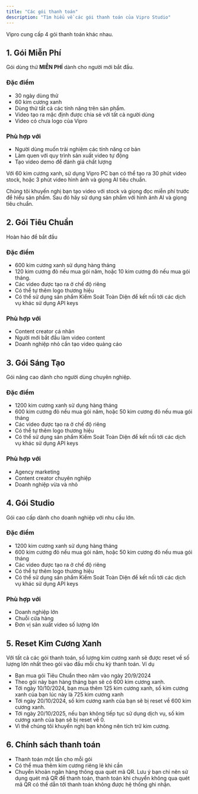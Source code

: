 ```yaml
---
title: "Các gói thanh toán"
description: "Tìm hiểu về các gói thanh toán của Vipro Studio"
---
```


Vipro cung cấp 4 gói thanh toán khác nhau.

## 1. Gói Miễn Phí

Gói dùng thử **MIỄN PHÍ** dành cho người mới bắt đầu.

### Đặc điểm

- 30 ngày dùng thử
- 60 kim cương xanh
- Dùng thử tất cả các tính năng trên sản phẩm.
- Video tạo ra mặc định được chia sẻ với tất cả người dùng
- Video có chưa logo của Vipro

### Phù hợp với

- Người dùng muốn trải nghiệm các tính năng cơ bản
- Làm quen với quy trình sản xuất video tự động
- Tạo video demo để đánh giá chất lượng

Với 60 kim cương xanh, sử dụng Vipro PC bạn có thể tạo ra 30 phút video stock, hoặc 3 phút video hình ảnh và giọng AI tiêu chuẩn.

Chúng tôi khuyến nghị bạn tạo video với stock và giọng đọc miễn phí trước để hiểu sản phẩm. Sau đó hãy sử dụng sản phẩm với hình ảnh AI và giọng tiêu chuẩn.

## 2. Gói Tiêu Chuẩn

Hoàn hảo để bắt đầu

### Đặc điểm

- 600 kim cương xanh sử dụng hàng tháng
- 120 kim cương đỏ nếu mua gói năm, hoặc 10 kim cương đỏ nếu mua gói tháng.
- Các video được tạo ra ở chế độ riêng
- Có thể tự thêm logo thương hiệu
- Có thể sử dụng sản phẩm Kiểm Soát Toàn Diện để kết nối tới các dịch vụ khác sử dụng API keys

### Phù hợp với

- Content creator cá nhân
- Người mới bắt đầu làm video content
- Doanh nghiệp nhỏ cần tạo video quảng cáo

## 3. Gói Sáng Tạo

Gói nâng cao dành cho người dùng chuyên nghiệp.

### Đặc điểm

- 1200 kim cương xanh sử dụng hàng tháng
- 600 kim cương đỏ nếu mua gói năm, hoặc 50 kim cương đỏ nếu mua gói tháng
- Các video được tạo ra ở chế độ riêng
- Có thể tự thêm logo thương hiệu
- Có thể sử dụng sản phẩm Kiểm Soát Toàn Diện để kết nối tới các dịch vụ khác sử dụng API keys

### Phù hợp với

- Agency marketing
- Content creator chuyên nghiệp
- Doanh nghiệp vừa và nhỏ

## 4. Gói Studio

Gói cao cấp dành cho doanh nghiệp với nhu cầu lớn.

### Đặc điểm

- 1200 kim cương xanh sử dụng hàng tháng
- 600 kim cương đỏ nếu mua gói năm, hoặc 50 kim cương đỏ nếu mua gói tháng
- Các video được tạo ra ở chế độ riêng
- Có thể tự thêm logo thương hiệu
- Có thể sử dụng sản phẩm Kiểm Soát Toàn Diện để kết nối tới các dịch vụ khác sử dụng API keys

### Phù hợp với

- Doanh nghiệp lớn
- Chuỗi cửa hàng
- Đơn vị sản xuất video số lượng lớn

## 5. Reset Kim Cương Xanh

Với tất cả các gói thanh toán, số lượng kim cương xanh sẽ được reset về số lượng lớn nhất theo gói vào đầu mỗi chu kỳ thanh toán.
Ví dụ

- Bạn mua gói Tiêu Chuẩn theo năm vào ngày 20/9/2024
- Theo gói này bạn hàng tháng bạn sẽ có 600 kim cương xanh.
- Tới ngày 10/10/2024, bạn mua thêm 125 kim cương xanh, số kim cương xanh của bạn lúc này là 725 kim cương xanh
- Tới ngày 20/10/2024, số kim cương xanh của bạn sẽ bị reset về 600 kim cương xanh.
- Tới ngày 20/10/2025, nếu bạn không tiếp tục sử dụng dịch vụ, số kim cương xanh của bạn sẽ bị reset về 0.
- Vì thế chúng tôi khuyến nghị bạn không nên tích trữ kim cương.

## 6. Chính sách thanh toán

- Thanh toán một lần cho mỗi gói
- Có thể mua thêm kim cương riêng lẻ khi cần
- Chuyển khoản ngân hàng thông qua quét mã QR. Lưu ý bạn chỉ nên sử dụng quét mã QR để thanh toán, thanh toán khi chuyển không qua quét mã QR có thể dẫn tới thanh toán không được hệ thống ghi nhận.
